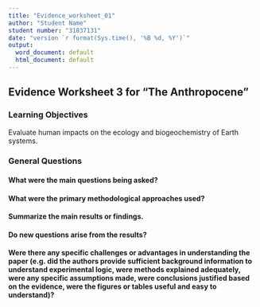 ---
title: "Evidence_worksheet_01"
author: "Student Name"
student number: "31837131"
date: "version `r format(Sys.time(), '%B %d, %Y')`"
output:
  word_document: default
  html_document: default
---

## Evidence Worksheet 3 for "The Anthropocene"


### Learning Objectives
Evaluate human impacts on the ecology and biogeochemistry of Earth systems.

### General Questions
#### What were the main questions being asked?


#### What were the primary methodological approaches used?




#### Summarize the main results or findings. 



#### Do new questions arise from the results?



#### Were there any specific challenges or advantages in understanding the paper (e.g. did the authors provide sufficient background information to understand experimental logic, were methods explained adequately, were any specific assumptions made, were conclusions justified based on the evidence, were the figures or tables useful and easy to understand)? 


